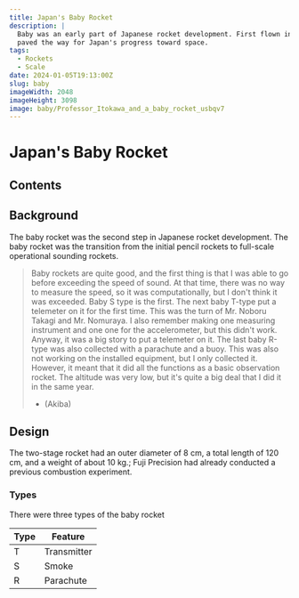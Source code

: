 ```yaml
---
title: Japan's Baby Rocket
description: |
  Baby was an early part of Japanese rocket development. First flown in 1957, it
  paved the way for Japan's progress toward space.
tags:
  - Rockets
  - Scale
date: 2024-01-05T19:13:00Z
slug: baby
imageWidth: 2048
imageHeight: 3098
image: baby/Professor_Itokawa_and_a_baby_rocket_usbqv7
---
```

# Japan's Baby Rocket

## Contents

## Background

The baby rocket was the second step in Japanese rocket development.
The baby rocket was the transition from the initial pencil rockets to full-scale
operational sounding rockets.

> Baby rockets are quite good, and the first thing is that I was able to go
before exceeding the speed of sound. At that time, there was no way to measure
the speed, so it was computationally, but I don't think it was exceeded. Baby S
type is the first. The next baby T-type put a telemeter on it for the first time.
This was the turn of Mr. Noboru Takagi and Mr. Nomuraya. I also remember making
one measuring instrument and one one for the accelerometer, but this didn't work.
Anyway, it was a big story to put a telemeter on it. The last baby R-type was
also collected with a parachute and a buoy. This was also not working on the
installed equipment, but I only collected it. However, it meant that it did all
the functions as a basic observation rocket. The altitude was very low, but it's
quite a big deal that I did it in the same year.
> - (Akiba)

## Design

<BlogImage src='baby/Baby_T-type.jpg' alt="baby T type" />

The two-stage rocket had an outer diameter of 8 cm, a total length of 120 cm,
and a weight of about 10 kg.; Fuji Precision had already conducted a previous
combustion experiment.

### Types

There were three types of the baby rocket

| Type | Feature |
| -- | -- |
| T | Transmitter |
| S | Smoke |
| R | Parachute |
